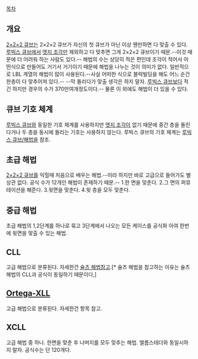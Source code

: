 [[목차]]

== 개요 ==
[[2×2×2 큐브]]는 2×2×2 큐브가 자신의 첫 큐브가 아닌 이상 웬만하면 다 맞출 수 있다. [[루빅스 큐브]]에서 [[엣지 조각]]만 제외하고 다 맞추면 그게 2×2×2 큐브이기 때문.--이것 때문에 더 어려워 하는 사람도 있다.-- 해법의 수는 상당히 적은 편인데 조각이 적어서 어떤식으로 만들어도 거기서 거기이기 때문에 해법을 나누는 것이 의미가 없다. 일반적으로 LBL 계열의 해법이 많이 사용된다.--사실 어떠한 식으로 블럭빌딩을 해도 어느 순간 한층이 다 맞추어져 있다.-- --막 돌리다가 맞출 생각은 하지 말자. [[루빅스 큐브]]보다 적긴 하지만 경우의 수가 370만여개정도이다.-- 물론 이 외에도 해법이 더 있을 수 있다.

== 큐브 기호 체계 ==
[[루빅스 큐브]]와 동일한 기호 체계를 사용하지만 [[엣지 조각]]이 없기 때문에 중간 층을 돌린다거나 두 층을 동시에 돌리는 기호는 사용하지 않는다. 루빅스 큐브의 기호 체계는 [[루빅스 큐브/해법]]을 참조.

== 초급 해법 ==
[[2×2×2 큐브]]를 익힐때 처음으로 배우는 해법.--이라 하지만 바로 고급으로 들어가도 별 상관 없다. 공식 수가 12개인 해법이 존재하기 때문.-- 
1.한 면을 맞춘다.
2.그 면의 퍼뮤테이션을 해준다.
3.윗면을 맞춘다.
4.윗 층을 모두 맞춘다.

== 중급 해법 ==
초급 해법의 1,2단계를 하나로 묶고 3단계에서 나오는 모든 케이스를 공식화 아여 한번에 윗면을 맟출 수 있는 해법.

== CLL ==
고급 해법으로 분류된다. 자세한건 [[슐츠 해법]]참고.[* 슐츠 해법을 참고하는 이유는 슐츠 해법의 CLL과 공식이 동일하기 때문이다,]

== [[Ortega-XLL]] ==
고급 해법으로 분류된다. 자세한건 항목 참고.

== XCLL ==
고급 해법 중 하나. 한면을 맞춘 후 나머지를 모두 맞추는 해법. 엘름스테더와 동일시하지 말자. 공식수는 단 120개다.


